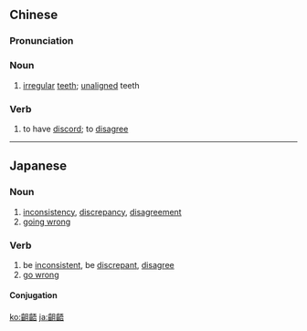 {{also|龃龉}}
==Chinese==
{{zh-forms|s=龃龉}}

===Pronunciation===
{{zh-pron
|m=jǔyǔ
|c=zeoi2 jyu5
|mc=y
|cat=n
}}

===Noun===
{{zh-noun}}

# {{lb|zh|literary}} [[irregular]] [[teeth]]; [[unaligned]] teeth

===Verb===
{{zh-verb}}

# {{lb|zh|literary}} to have [[discord]]; to [[disagree]]

----

==Japanese==
{{ja-kanjitab|そ|ご|yomi=o}}

===Noun===
{{ja-noun|そご|style=ky|shin=𪗱𪘚}}

# [[inconsistency]], [[discrepancy]], [[disagreement]]
# [[going wrong]]

===Verb===
{{ja-verb-suru|そご|style=ky|shin=𪗱𪘚}}

# be [[inconsistent]], be [[discrepant]], [[disagree]]
# [[go wrong]]

====Conjugation====
{{ja-suru|そご}}

[[ko:齟齬]]
[[ja:齟齬]]